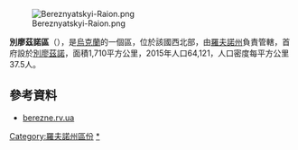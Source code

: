 [[Image:Bereznyatskyi-Raion.png|right]]

'''別廖茲諾區'''（{{lang-uk|Березнівський район}}），是[[烏克蘭|烏克蘭]]的一個區，位於該國西北部，由[[羅夫諾州|羅夫諾州]]負責管轄，首府設於[[別廖茲諾|別廖茲諾]]，面積1,710平方公里，2015年人口64,121，人口密度每平方公里37.5人。

==參考資料==
* [https://web.archive.org/web/20090727065315/http://www.berezne.rv.ua/ berezne.rv.ua] {{uk icon}}

{{DEFAULTSORT:Березнівський район}}
[[Category:羅夫諾州區份|Category:羅夫諾州區份]]
[[Category:別廖茲諾區|*]]

{{Rivne-geo-stub}}